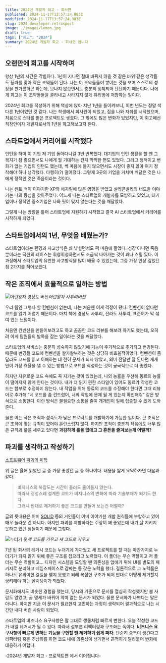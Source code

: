 ```yaml
---
title: 2024년 개발자 회고 - 회사편
published: 2024-11-17T13:57:24.083Z
modified: 2024-11-17T13:57:24.083Z
slug: 2024-developer-retrospect
image: ./images/lemon.jpg
draft: true
tags: ["회고", "2024"]
summary: 2024년 개발자 회고 - 회사편 입니다
---
```


## 오랜만에 회고를 시작하며

항상 1년의 시간은 각별하다. 1년이 지나면 절대 바뀌지 않을 것 같은 바위 같은 생각들도 풍파를 맞아 작은 조약돌이 된다. 나는 이 조약돌들이 쌓이는 것을 보며 스스로의 성장을 판가름하곤 하는데, 모나지 않으면서도 충분히 정제되어 단단하기 때문이다. 나에게 회고는 이 조약돌들을 골라내고 사라지지 않게 유리병에 저장하는 일이다.

2024년 회고를 작성하기 위해 책상에 앉아 지난 1년을 돌이켜보니, 이번 년도는 정말 색다른 1년이었던 것 같다. 나는 학생에서 회사원이 되었고, 집을 나와 자취를 시작했으며, 처음으로 스타를 받은 프로젝트도 생겼다. 그 밖에도 많은 변화가 있었지만, 이 회고에선 직장인이자 개발자로서의 1년을 회고해보고자 한다.

## 스타트업에서 커리어를 시작했다

인턴을 하며 이 기업 저 기업 돌아다니길 3번 반복했다. 대기업의 인턴 생활을 할 땐 그 복지가 참 좋으면서도 나에게 뭘 기대하는 건지 막막한 면도 있었다. 그러고 정적이고 변화가 없는 기업의 인턴도 했는데, 썩 마음에 들지 않으면서도 시장이 좋지 않아 여기 정착해야 하나 생각했다. 다행히(?) 떨어졌다. 그렇게 3곳의 기업을 거치며 깨달은 것은 나에게 정적인 것은 죽음이라는 것이다.

나는 켄트 백이 이야기한 XP와 애자일에 많은 영향을 받았고 실리콘밸리의 너드들 이야기는 나의 동심을 찾아주었다. 어느새 나는 스타트업의 개발자를 모방하고 있었고, 대기업이나 정적인 중소기업은 나와 핏이 맞지 않는다는 것을 깨달았다.

그렇게 나는 방향을 틀어 스타트업에 지원하기 시작했고 결국 AI 스타트업에서 커리어를 시작하게 되었다.

## 스타트업에서의 1년, 무엇을 배웠는가?

스타트업이라는 환경과 사고방식은 꽤 낯설면서도 퍽 마음에 들었다. 성장 아니면 죽음뿐이라는 극한의 레이스는 휘청휘청하면서도 조금씩 나아가는 것이 꽤나 스릴 있다. 이 과정에서 스타트업의 유연한 사고방식을 많이 배울 수 있었는데, 그중 가장 인상 깊었던 점 2가지를 적어보겠다.

## 작은 조직에서 효율적으로 일하는 방법

![어린왕자 경상도 버전](./images/gyeongsang-do.webp)_어린왕자 사투리버전_

우리 팀엔 그렇다 할 컨벤션이 없는데, 나는 처음엔 이게 걱정이 됐다. 컨벤션이 없다면 코드를 읽기 어렵기 때문이다. 마치 책에 경상도 사투리, 전라도 사투리, 표준어가 막 섞여 있는 느낌이다.

처음엔 컨벤션을 만들어보려고도 하고 꼼꼼한 코드 리뷰를 해보려 하기도 했는데, 오히려 이게 팀원들의 발목을 잡는 일이라는 것을 깨달았다.

스타트업의 서비스는 충분히 성숙하지 않았기에 기능이 주기적으로 추가되고 변경된다. 때문에 변경될 코드에 컨벤션을 왈가왈부하는 것은 상당히 비효율적이었다. 컨벤션이 좀 달라도 코드를 읽고 이해하는 데 전혀 문제가 되지 않았고, 의미 전달만 잘 된다면 개개인이 가장 효율을 낼 수 있는 방법으로 코드를 작성하는 것이 궁극적으로 더 좋았다.

하지만 자유로운 코드 속에도 꼭 지키는 것이 있었는데, 나의 능률을 우선해 동료의 능률이 떨어지지 않게 한다는 것이다. 내가 더 읽기 편한 스타일이 있어도 동료가 작성한 코드는 함부로 수정하지 않는다. 내 작업을 위해 동료의 코드를 수정해야 한다면 그때 리뷰어로 추가해 “네 코드를 좀 건드렸어, 너의 작업에 문제 될 게 있는지 확인해줘” 같은 방식으로 소통한다. 이런 방식은 불필요한 소통을 줄여 개개인이 일에 집중할 수 있게 도와준다.

물론 이는 작은 조직과 성숙도가 낮은 프로덕트를 개발하기에 가능한 일이다. 큰 조직은 큰 조직에 맞는 규칙이 있어야 혼란스럽지 않다. 하지만 조직이 충분히 작음에도 너무 많은 규칙과 룰을 세우고 있다면 **과감하게 룰을 없애고 그 혼돈을 즐겨보는게 어떨까?**

## 파괴를 생각하고 작성하기

[소프트웨어 파괴의 미학](https://kciter.so/posts/the-aesthetics-of-destorying-software/)

위 글은 올해 읽었던 글 중 가장 좋았던 글 중 하나이다. 내용을 짧게 요약하자면 다음과 같다.

> 비지니스의 복잡도는 시간이 흘러도 줄어들지 않는다.  
> 따라서 정성스레 설계한 코드가 비지니스의 변화에 따라 기술부채가 되기도 한다.  
> 그러니 반대로 제거하기 좋은 코드를 만들어 보는건 어떨까?

글의 뒷내용은 이미 [SOLID](<https://ko.wikipedia.org/wiki/SOLID_(%EA%B0%9D%EC%B2%B4_%EC%A7%80%ED%96%A5_%EC%84%A4%EA%B3%84)>) 등의 거인들이 이미 이야기한 개발 원칙들에 부합하고 있어 매우 놀라운 건 아니다. 하지만 파괴를 지향하자는 주장이 꽤 좋았는데 내가 잘 지키지 못하고 있던 점들이기 때문에 그렇다.

![누더기 옷](./images/nuudagi.png)_새 코드를 기우고 새 코드로 기우고_

7년 된 회사의 레거시 코드는 누더기에 가까웠고 새 프로젝트를 할 때는 마찬가지로 누더기가 되지 않기 위해 좋은 구조를 잡으려고 노력했다. 이 폴더는 무슨 역할이고 저 폴더는 무슨 역할이고… 디자인 시스템을 도입할 땐 의존성을 없애기 위해 UI를 별도의 패키지로 분리하고 네임스페이스로 감싸는 등 갖은 노력을 했다. 결론적으로 그 노력들은 하나도 유의미한 결실을 맺지 못했고 되레 복잡한 구조가 되어 반대로 어떻게 제거할지 궁리해야 하는 골치덩이가 되었다.

문서화에서도 비슷한 경험을 했는데, 당시의 기준으로 문서를 열심히 작성했지만 볼 사람도 없었고, 곧 명세가 바뀌어 의미 없는 문서가 되었다. 물론 문서화가 나쁘다는 말은 아니다. 하지만 지금 이 문서가 필요한지 고민하는 과정이 생략되어 결과적으로 나는 시간만 내다 버린 사람이 되었다.

스타트업의 비즈니스 요구사항은 말 그대로 생물처럼 빠르게 변한다. 오늘 작성한 코드가 내일 레거시가 될 수 있다. 따라서 섣부른 리팩터링과 구조화는 독이다. **비즈니스 요구사항이 빠르게 변하는 기능을 구현할 땐 제거하기 쉽게 짜자.** 단순히 중복이 생긴다고 리팩터링 혹은 추상화를 하면 코드 내에 의존성이 생기면서 끈적이게 달라붙어 변화에 대응하기 어렵다.

-2024년 개발자 회고 - 프로젝트편 에서 이어집니다-
